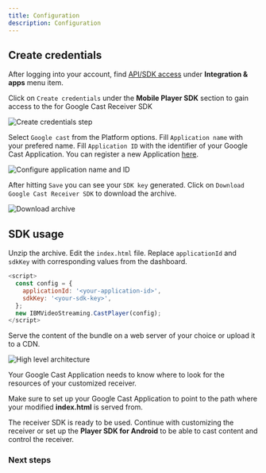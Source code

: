 ```yaml
---
title: Configuration
description: Configuration
---
```



## Create credentials

After logging into your account, find [API/SDK access](https://video.ibm.com/dashboard/integrations/api-access) under **Integration & apps** menu item.

Click on `Create credentials` under the **Mobile Player SDK** section to gain access to the for Google Cast Receiver SDK

<Row>
  <Column colMd={8} colLg={8}>

![Create credentials step](../static-content/google-cast-receiver-config-step-1.png)

  </Column>
</Row>

Select `Google cast` from the Platform options. Fill `Application name` with your prefered name.
Fill `Application ID` with the identifier of your Google Cast Application. You can register a new Application [here](https://developers.google.com/cast/docs/registration).

<Row>
  <Column colMd={8} colLg={8}>

![Configure application name and ID](../static-content/google-cast-receiver-config-step-2.png)

  </Column>
</Row>

After hitting `Save` you can see your `SDK key` generated. Click on `Download Google Cast Receiver SDK` to download the archive.

<Row>
  <Column colMd={8} colLg={8}>

![Download archive](../static-content/google-cast-receiver-config-step-3.png)

  </Column>
</Row>

## SDK usage

Unzip the archive. Edit the `index.html` file.
Replace `applicationId` and `sdkKey` with corresponding values from the dashboard.

```javascript
<script>
  const config = {
    applicationId: '<your-application-id>',
    sdkKey: '<your-sdk-key>',
  };
  new IBMVideoStreaming.CastPlayer(config);
</script>
```



Serve the content of the bundle on a web server of your choice or upload it to a CDN.

<Row>
  <Column colMd={8} colLg={8}>

![High level architecture](../static-content/google-cast-receiver-high-level.png)

  </Column>
</Row>

Your Google Cast Application needs to know where to look for the resources of your customized receiver.

<InlineNotification>

Make sure to set up your Google Cast Application to point to the path where your modified **index.html** is served from.

</InlineNotification>

The receiver SDK is ready to be used. Continue with customizing the receiver or set up the **Player SDK for Android** to be able to cast content and control the receiver.

### Next steps

<CardGroup>
  <MiniCard
    title="Customize the receiver"
    href={withPrefix('/player-sdk-cast/customization')}
  />
  <MiniCard
    title="Set up Player SDK for Android"
    href={withPrefix('/')}
  />
</CardGroup>